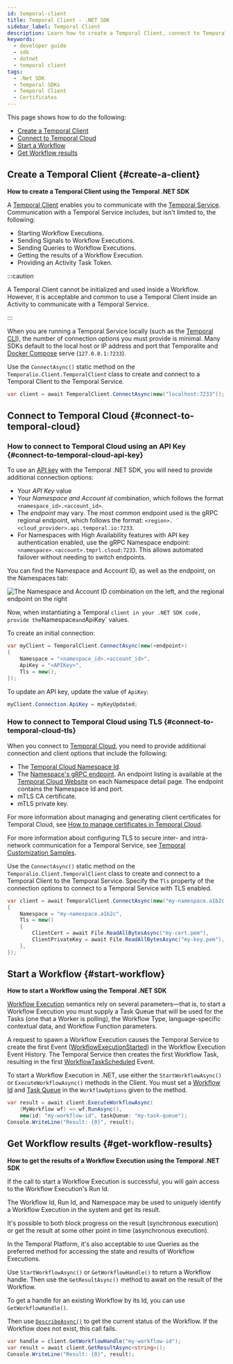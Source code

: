 ```yaml
---
id: temporal-client
title: Temporal Client - .NET SDK
sidebar_label: Temporal Client
description: Learn how to create a Temporal Client, connect to Temporal Cloud, start a Workflow, and get Workflow results using the Temporal .NET SDK with detailed steps and code examples.
keywords:
  - developer guide
  - sdk
  - dotnet
  - temporal client
tags:
  - .Net SDK
  - Temporal SDKs
  - Temporal Client
  - Certificates
---
```


This page shows how to do the following:

- [Create a Temporal Client](#create-a-client)
- [Connect to Temporal Cloud](#connect-to-temporal-cloud)
- [Start a Workflow](#start-workflow)
- [Get Workflow results](#get-workflow-results)

## Create a Temporal Client {#create-a-client}

**How to create a Temporal Client using the Temporal .NET SDK**

A [Temporal Client](/encyclopedia/temporal-sdks#temporal-client) enables you to communicate with the [Temporal Service](/temporal-service).
Communication with a Temporal Service includes, but isn't limited to, the following:

- Starting Workflow Executions.
- Sending Signals to Workflow Executions.
- Sending Queries to Workflow Executions.
- Getting the results of a Workflow Execution.
- Providing an Activity Task Token.

:::caution

A Temporal Client cannot be initialized and used inside a Workflow.
However, it is acceptable and common to use a Temporal Client inside an Activity to communicate with a Temporal Service.

:::

When you are running a Temporal Service locally (such as the [Temporal CLI](https://docs.temporal.io/cli/server#start-dev)), the number of connection options you must provide is minimal.
Many SDKs default to the local host or IP address and port that Temporalite and [Docker Compose](https://github.com/temporalio/docker-compose) serve (`127.0.0.1:7233`).

Use the `ConnectAsync()` static method on the `Temporalio.Client.TemporalClient` class to create and connect to a Temporal Client to the Temporal Service.

```csharp
var client = await TemporalClient.ConnectAsync(new("localhost:7233"));
```

## Connect to Temporal Cloud {#connect-to-temporal-cloud}

### How to connect to Temporal Cloud using an API Key {#connect-to-temporal-cloud-api-key}

To use an [API key](/cloud/api-keys) with the Temporal .NET SDK, you will need to provide additional connection options:

- Your _API Key_ value
- Your _Namespace and Account id_ combination, which follows the format `<namespace_id>.<account_id>`.
- The _endpoint_ may vary. The most common endpoint used is the gRPC regional endpoint, which follows the format: `<region>.<cloud_provider>.api.temporal.io:7233`.
- For Namespaces with High Availability features with API key authentication enabled, use the gRPC Namespace endpoint: `<namespace>.<account>.tmprl.cloud:7233`.
  This allows automated failover without needing to switch endpoints.

You can find the Namespace and Account ID, as well as the endpoint, on the Namespaces tab:

![The Namespace and Account ID combination on the left, and the regional endpoint on the right](/cloud/apikeys/namespaces-and-regional-endpoints.png)

Now, when instantiating a Temporal `client in your .NET SDK code, provide the`Namespace`and`ApiKey` values.

To create an initial connection:

```csharp
var myClient = TemporalClient.ConnectAsync(new(<endpoint>)
{
    Namespace = "<namespace_id>.<account_id>",
    ApiKey = "<APIKey>",
    Tls = new(),
});
```

To update an API key, update the value of `ApiKey`:

```csharp
myClient.Connection.ApiKey = myKeyUpdated;
```

### How to connect to Temporal Cloud using TLS {#connect-to-temporal-cloud-tls}

When you connect to [Temporal Cloud](/cloud), you need to provide additional connection and client options that include the following:

- The [Temporal Cloud Namespace Id](/cloud/namespaces#temporal-cloud-namespace-id).
- The [Namespace's gRPC endpoint](/cloud/namespaces#temporal-cloud-grpc-endpoint).
  An endpoint listing is available at the [Temporal Cloud Website](https://cloud.temporal.io/namespaces) on each Namespace detail page.
  The endpoint contains the Namespace Id and port.
- mTLS CA certificate.
- mTLS private key.

For more information about managing and generating client certificates for Temporal Cloud, see [How to manage certificates in Temporal Cloud](/cloud/certificates).

For more information about configuring TLS to secure inter- and intra-network communication for a Temporal Service, see [Temporal Customization Samples](https://github.com/temporalio/samples-server).

Use the `ConnectAsync()` static method on the `Temporalio.Client.TemporalClient` class to create and connect to a Temporal Client to the Temporal Service.
Specify the `Tls` property of the connection options to connect to a Temporal Service with TLS enabled.

```csharp
var client = await TemporalClient.ConnectAsync(new("my-namespace.a1b2c.tmprl.cloud:7233")
{
    Namespace = "my-namespace.a1b2c",
    Tls = new()
    {
        ClientCert = await File.ReadAllBytesAsync("my-cert.pem"),
        ClientPrivateKey = await File.ReadAllBytesAsync("my-key.pem"),
    },
});
```

## Start a Workflow {#start-workflow}

**How to start a Workflow using the Temporal .NET SDK**

[Workflow Execution](/workflow-execution) semantics rely on several parameters—that is, to start a Workflow Execution you must supply a Task Queue that will be used for the Tasks (one that a Worker is polling), the Workflow Type, language-specific contextual data, and Workflow Function parameters.

A request to spawn a Workflow Execution causes the Temporal Service to create the first Event ([WorkflowExecutionStarted](/references/events#workflowexecutionstarted)) in the Workflow Execution Event History.
The Temporal Service then creates the first Workflow Task, resulting in the first [WorkflowTaskScheduled](/references/events#workflowtaskscheduled) Event.

To start a Workflow Execution in .NET, use either the `StartWorkflowAsync()` or `ExecuteWorkflowAsync()` methods in the Client.
You must set a [Workflow Id](/workflow-execution/workflowid-runid#workflow-id) and [Task Queue](/task-queue) in the `WorkflowOptions` given to the method.

```csharp
var result = await client.ExecuteWorkflowAsync(
    (MyWorkflow wf) => wf.RunAsync(),
    new(id: "my-workflow-id", taskQueue: "my-task-queue");
Console.WriteLine("Result: {0}", result);
```

## Get Workflow results {#get-workflow-results}

**How to get the results of a Workflow Execution using the Temporal .NET SDK**

If the call to start a Workflow Execution is successful, you will gain access to the Workflow Execution's Run Id.

The Workflow Id, Run Id, and Namespace may be used to uniquely identify a Workflow Execution in the system and get its result.

It's possible to both block progress on the result (synchronous execution) or get the result at some other point in time (asynchronous execution).

In the Temporal Platform, it's also acceptable to use Queries as the preferred method for accessing the state and results of Workflow Executions.

Use `StartWorkflowAsync()` or `GetWorkflowHandle()` to return a Workflow handle.
Then use the `GetResultAsync()` method to await on the result of the Workflow.

To get a handle for an existing Workflow by its Id, you can use `GetWorkflowHandle()`.

Then use [`DescribeAsync()`](https://dotnet.temporal.io/api/Temporalio.Client.WorkflowHandle.html#Temporalio_Client_WorkflowHandle_DescribeAsync_Temporalio_Client_WorkflowDescribeOptions_) to get the current status of the Workflow.
If the Workflow does not exist, this call fails.

```csharp
var handle = client.GetWorkflowHandle("my-workflow-id");
var result = await client.GetResultAsync<string>();
Console.WriteLine("Result: {0}", result);
```
